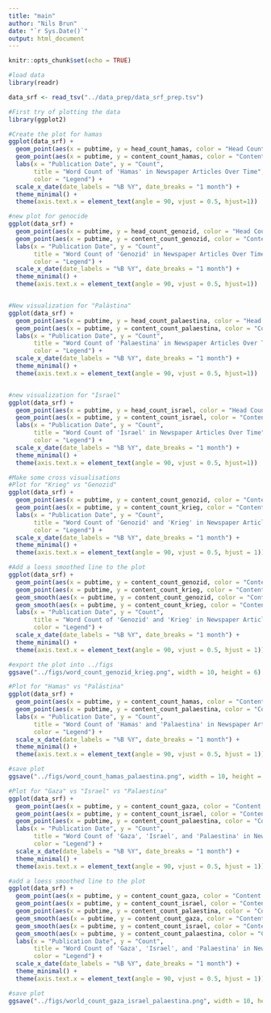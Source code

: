```yaml
---
title: "main"
author: "Nils Brun"
date: "`r Sys.Date()`"
output: html_document
---
```


```r
knitr::opts_chunk$set(echo = TRUE)
```

```r
#load data
library(readr)

data_srf <- read_tsv("../data_prep/data_srf_prep.tsv")
```

```r
#First try of plotting the data
library(ggplot2)

#Create the plot for hamas
ggplot(data_srf) +
  geom_point(aes(x = pubtime, y = head_count_hamas, color = "Head Count Hamas")) +
  geom_point(aes(x = pubtime, y = content_count_hamas, color = "Content Count Hamas")) +
  labs(x = "Publication Date", y = "Count", 
       title = "Word Count of 'Hamas' in Newspaper Articles Over Time",
       color = "Legend") +
  scale_x_date(date_labels = "%B %Y", date_breaks = "1 month") +
  theme_minimal() +
  theme(axis.text.x = element_text(angle = 90, vjust = 0.5, hjust=1))

#new plot for genocide
ggplot(data_srf) +
  geom_point(aes(x = pubtime, y = head_count_genozid, color = "Head Count Genozid")) +
  geom_point(aes(x = pubtime, y = content_count_genozid, color = "Content Count Genozid")) +
  labs(x = "Publication Date", y = "Count", 
       title = "Word Count of 'Genozid' in Newspaper Articles Over Time",
       color = "Legend") +
  scale_x_date(date_labels = "%B %Y", date_breaks = "1 month") +
  theme_minimal() +
  theme(axis.text.x = element_text(angle = 90, vjust = 0.5, hjust=1))


#New visualization for "Palästina"
ggplot(data_srf) +
  geom_point(aes(x = pubtime, y = head_count_palaestina, color = "Head Count Palaestina")) +
  geom_point(aes(x = pubtime, y = content_count_palaestina, color = "Content Count Palaestina")) +
  labs(x = "Publication Date", y = "Count", 
       title = "Word Count of 'Palaestina' in Newspaper Articles Over Time",
       color = "Legend") +
  scale_x_date(date_labels = "%B %Y", date_breaks = "1 month") +
  theme_minimal() +
  theme(axis.text.x = element_text(angle = 90, vjust = 0.5, hjust=1))


#new visualization for "Israel"
ggplot(data_srf) +
  geom_point(aes(x = pubtime, y = head_count_israel, color = "Head Count Israel")) +
  geom_point(aes(x = pubtime, y = content_count_israel, color = "Content Count Israel")) +
  labs(x = "Publication Date", y = "Count", 
       title = "Word Count of 'Israel' in Newspaper Articles Over Time",
       color = "Legend") +
  scale_x_date(date_labels = "%B %Y", date_breaks = "1 month") +
  theme_minimal() +
  theme(axis.text.x = element_text(angle = 90, vjust = 0.5, hjust=1))
```


```r
#Make some cross visualisations
#Plot for "Krieg" vs "Genozid"
ggplot(data_srf) +
  geom_point(aes(x = pubtime, y = content_count_genozid, color = "Content Count Genozid"), size = 1, alpha = 0.3) +
  geom_point(aes(x = pubtime, y = content_count_krieg, color = "Content Count Krieg"), size = 1, alpha = 0.3) +
  labs(x = "Publication Date", y = "Count", 
       title = "Word Count of 'Genozid' and 'Krieg' in Newspaper Articles Over Time",
       color = "Legend") +
  scale_x_date(date_labels = "%B %Y", date_breaks = "1 month") +
  theme_minimal() +
  theme(axis.text.x = element_text(angle = 90, vjust = 0.5, hjust = 1))

#Add a loess smoothed line to the plot
ggplot(data_srf) +
  geom_point(aes(x = pubtime, y = content_count_genozid, color = "Content Count Genozid"), size = 1, alpha = 0.3) +
  geom_point(aes(x = pubtime, y = content_count_krieg, color = "Content Count Krieg"), size = 1, alpha = 0.3) +
  geom_smooth(aes(x = pubtime, y = content_count_genozid, color = "Content Count Genozid"), method = "loess", se = FALSE) +
  geom_smooth(aes(x = pubtime, y = content_count_krieg, color = "Content Count Krieg"), method = "loess", se = FALSE) +
  labs(x = "Publication Date", y = "Count", 
       title = "Word Count of 'Genozid' and 'Krieg' in Newspaper Articles Over Time",
       color = "Legend") +
  scale_x_date(date_labels = "%B %Y", date_breaks = "1 month") +
  theme_minimal() +
  theme(axis.text.x = element_text(angle = 90, vjust = 0.5, hjust = 1))

#export the plot into ../figs
ggsave("../figs/word_count_genozid_krieg.png", width = 10, height = 6)

```

```r
#Plot for "Hamas" vs "Palästina"
ggplot(data_srf) +
  geom_point(aes(x = pubtime, y = content_count_hamas, color = "Content Count Hamas"), size = 1, alpha = 0.3) +
  geom_point(aes(x = pubtime, y = content_count_palaestina, color = "Content Count Palaestina"), size = 1, alpha = 0.3) +
  labs(x = "Publication Date", y = "Count", 
       title = "Word Count of 'Hamas' and 'Palaestina' in Newspaper Articles Over Time",
       color = "Legend") +
  scale_x_date(date_labels = "%B %Y", date_breaks = "1 month") +
  theme_minimal() +
  theme(axis.text.x = element_text(angle = 90, vjust = 0.5, hjust = 1))

#save plot
ggsave("../figs/word_count_hamas_palaestina.png", width = 10, height = 6)
```
```r
#Plot for "Gaza" vs "Israel" vs "Palaestina"
ggplot(data_srf) +
  geom_point(aes(x = pubtime, y = content_count_gaza, color = "Content Count Gaza"), size = 1, alpha = 0.3) +
  geom_point(aes(x = pubtime, y = content_count_israel, color = "Content Count Israel"), size = 1, alpha = 0.3) +
  geom_point(aes(x = pubtime, y = content_count_palaestina, color = "Content Count Palaestina"), size = 1, alpha = 0.3) + 
  labs(x = "Publication Date", y = "Count", 
       title = "Word Count of 'Gaza', 'Israel', and 'Palaestina' in Newspaper Articles Over Time",
       color = "Legend") +
  scale_x_date(date_labels = "%B %Y", date_breaks = "1 month") +
  theme_minimal() +
  theme(axis.text.x = element_text(angle = 90, vjust = 0.5, hjust = 1))

#add a loess smoothed line to the plot
ggplot(data_srf) +
  geom_point(aes(x = pubtime, y = content_count_gaza, color = "Content Count Gaza"), size = 1, alpha = 0.3) +
  geom_point(aes(x = pubtime, y = content_count_israel, color = "Content Count Israel"), size = 1, alpha = 0.3) +
  geom_point(aes(x = pubtime, y = content_count_palaestina, color = "Content Count Palaestina"), size = 1, alpha = 0.3) + 
  geom_smooth(aes(x = pubtime, y = content_count_gaza, color = "Content Count Gaza"), method = "loess", se = FALSE) +
  geom_smooth(aes(x = pubtime, y = content_count_israel, color = "Content Count Israel"), method = "loess", se = FALSE) +
  geom_smooth(aes(x = pubtime, y = content_count_palaestina, color = "Content Count Palaestina"), method = "loess", se = FALSE) + 
  labs(x = "Publication Date", y = "Count", 
       title = "Word Count of 'Gaza', 'Israel', and 'Palaestina' in Newspaper Articles Over Time",
       color = "Legend") +
  scale_x_date(date_labels = "%B %Y", date_breaks = "1 month") +
  theme_minimal() +
  theme(axis.text.x = element_text(angle = 90, vjust = 0.5, hjust = 1))

#save plot
ggsave("../figs/world_count_gaza_israel_palaestina.png", width = 10, height = 6)
```








